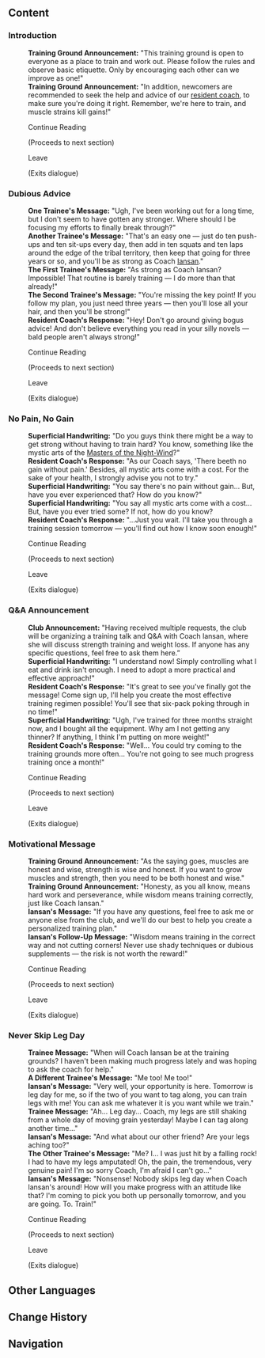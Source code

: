 {{Location Infobox
|image        = <gallery>
Sign Training Ground Bulletin Board.png|In-game
Point of Interest Training Ground Map Location.png|Map
</gallery>
|type         = Point of Interest
|type2        = Bulletin Board
|map_level    = 
|subarea      = "Collective of Plenty"
|area         = Atocpan
|subregion    = 
|region       = Natlan
}}
{{Location Intro|The '''Training Ground Bulletin Board'''|description=<p>{{If Self|Training Ground Bulletin Board|It|The Training Ground Bulletin Board}} can be found in front of the [[Training Ground (Point of Interest)|Training Ground]]. The messages randomly cycle through every time "Continue Reading" is selected.</p>}}

==Content==
{{Dialogue Start}}
===Introduction===
:'''Training Ground Announcement:''' "This training ground is open to everyone as a place to train and work out. Please follow the rules and observe basic etiquette. Only by encouraging each other can we improve as one!"
:'''Training Ground Announcement:''' "In addition, newcomers are recommended to seek the help and advice of our [[Tecoma|resident coach]], to make sure you're doing it right. Remember, we're here to train, and muscle strains kill gains!"
:{{DIcon}} Continue Reading
:;(Proceeds to next section)
:{{DIcon}} Leave
:;(Exits dialogue)

===Dubious Advice===
:'''One Trainee's Message:''' "Ugh, I've been working out for a long time, but I don't seem to have gotten any stronger. Where should I be focusing my efforts to finally break through?"
:'''Another Trainee's Message:''' "That's an easy one &mdash; just do ten push-ups and ten sit-ups every day, then add in ten squats and ten laps around the edge of the tribal territory, then keep that going for three years or so, and you'll be as strong as Coach [[Iansan]]."
:'''The First Trainee's Message:''' "As strong as Coach Iansan? Impossible! That routine is barely training &mdash; I do more than that already!"
:'''The Second Trainee's Message:''' "You're missing the key point! If you follow my plan, you just need three years &mdash; then you'll lose all your hair, and then you'll be strong!"
:'''Resident Coach's Response:''' "Hey! Don't go around giving bogus advice! And don't believe everything you read in your silly novels &mdash; bald people aren't always strong!"
:{{DIcon}} Continue Reading
:;(Proceeds to next section)
:{{DIcon}} Leave
:;(Exits dialogue)

===No Pain, No Gain===
:'''Superficial Handwriting:''' "Do you guys think there might be a way to get strong without having to train hard? You know, something like the mystic arts of the [[Masters of the Night-Wind]]?"
:'''Resident Coach's Response:''' "As our Coach says, 'There beeth<!-- not a typo; archaic form of "to be" --> no gain without pain.' Besides, all mystic arts come with a cost. For the sake of your health, I strongly advise you not to try."
:'''Superficial Handwriting:''' "You say there's no pain without gain... But, have you ever experienced that? How do you know?"
:'''Superficial Handwriting:''' "You say all mystic arts come with a cost... But, have you ever tried some? If not, how do you know?
:'''Resident Coach's Response:''' "...Just you wait. I'll take you through a training session tomorrow &mdash; you'll find out how I know soon enough!"
:{{DIcon}} Continue Reading
:;(Proceeds to next section)
:{{DIcon}} Leave
:;(Exits dialogue)

===Q&A Announcement===
:'''Club Announcement:''' "Having received multiple requests, the club will be organizing a training talk and Q&A with Coach lansan, where she will discuss strength training and weight loss. If anyone has any specific questions, feel free to ask them here.”
:'''Superficial Handwriting:''' "I understand now! Simply controlling what I eat and drink isn't enough. I need to adopt a more practical and effective approach!"
:'''Resident Coach's Response:''' "It's great to see you've finally got the message! Come sign up, I'll help you create the most effective training regimen possible! You'll see that six-pack poking through in no time!"
:'''Superficial Handwriting:''' "Ugh, I've trained for three months straight now, and I bought all the equipment. Why am I not getting any thinner? If anything, I think I'm putting on more weight!"
:'''Resident Coach's Response:''' "Well... You could try coming to the training grounds more often... You're not going to see much progress training once a month!"
:{{DIcon}} Continue Reading
:;(Proceeds to next section)
:{{DIcon}} Leave
:;(Exits dialogue)

===Motivational Message===
:'''Training Ground Announcement:''' "As the saying goes, muscles are honest and wise, strength is wise and honest. If you want to grow muscles and strength, then you need to be both honest and wise."
:'''Training Ground Announcement:''' "Honesty, as you all know, means hard work and perseverance, while wisdom means training correctly, just like Coach Iansan."
:'''Iansan's Message:''' "If you have any questions, feel free to ask me or anyone else from the club, and we'll do our best to help you create a personalized training plan."
:'''Iansan's Follow-Up Message:''' "Wisdom means training in the correct way and not cutting corners! Never use shady techniques or dubious supplements &mdash; the risk is not worth the reward!"
:{{DIcon}} Continue Reading
:;(Proceeds to next section)
:{{DIcon}} Leave
:;(Exits dialogue)

===Never Skip Leg Day===
:'''Trainee Message:''' "When will Coach Iansan be at the training grounds? I haven't been making much progress lately and was hoping to ask the coach for help."
:'''A Different Trainee's Message:''' "Me too! Me too!"
:'''Iansan's Message:''' "Very well, your opportunity is here. Tomorrow is leg day for me, so if the two of you want to tag along, you can train legs with me! You can ask me whatever it is you want while we train."
:'''Trainee Message:''' "Ah... Leg day... Coach, my legs are still shaking from a whole day of moving grain yesterday! Maybe I can tag along another time..."
:'''Iansan's Message:''' "And what about our other friend? Are your legs aching too?"
:'''The Other Trainee's Message:''' "Me? I... I was just hit by a falling rock! I had to have my legs amputated! Oh, the pain, the tremendous, very genuine pain! I'm so sorry Coach, I'm afraid I can't go..."
:'''Iansan's Message:''' "Nonsense! Nobody skips leg day when Coach lansan's around! How will you make progress with an attitude like that? I'm coming to pick you both up personally tomorrow, and you are going. To. Train!"
:{{DIcon}} Continue Reading
:;(Proceeds to next section)
:{{DIcon}} Leave
:;(Exits dialogue)
{{Dialogue End}}

==Other Languages==
{{Other Languages|default_hidden=1
|en      = 
|zhs     = 
|zhs_rm  = 
|zht     = 
|zht_rm  = 
|ja      = 
|ja_rm   = 
|ko      = 
|es      = 
|fr      = 
|ru      = 
|th      = 
|th_rm   = 
|vi      = 
|de      = 
|id      = 
|pt      = 
|tr      = 
|it      = 
}}

==Change History==
{{Change History|5.5}}

==Navigation==
{{PoI Navbox|Natlan}}